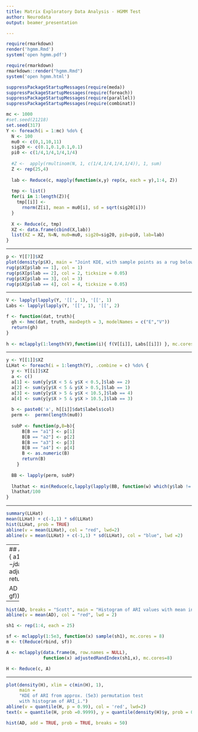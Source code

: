 ```yaml
---
title: Matrix Exploratory Data Analysis - HGMM Test
author: Neurodata
output: beamer_presentation

---
```


```r
require(rmarkdown)
render('hgmm.Rmd')
system('open hgmm.pdf')
```

```r
require(rmarkdown)
rmarkdown::render("hgmm.Rmd")
system('open hgmm.html')
```

```r
suppressPackageStartupMessages(require(meda))
suppressPackageStartupMessages(require(foreach))
suppressPackageStartupMessages(require(parallel))
suppressPackageStartupMessages(require(combinat))
```


```r
mc <- 1000
#set.seed(21218)
set.seed(317)
Y <- foreach(i = 1:mc) %do% {
  N <- 100
  mu0 <- c(0,1,10,11)
  sig20 <- c(0.1,0.1,0.1,0.1)
  pi0 <- c(1/4,1/4,1/4,1/4)
  
  #Z <-  apply(rmultinom(N, 1, c(1/4,1/4,1/4,1/4)), 1, sum)
  Z <- rep(25,4)
  
  lab <- Reduce(c, mapply(function(x,y) rep(x, each = y),1:4, Z)) 
  
  tmp <- list()
  for(i in 1:length(Z)){
    tmp[[i]] <- 
      rnorm(Z[i], mean = mu0[i], sd = sqrt(sig20[i]))
  }
  
  X <- Reduce(c, tmp)
  XZ <- data.frame(cbind(X,lab))
  list(XZ = XZ, N=N, mu0=mu0, sig20=sig20, pi0=pi0, lab=lab)
}
```

----

```r
p <- Y[[7]]$XZ
plot(density(p$X), main = "Joint KDE, with sample points as a rug below,\n colored by class label.")
rug(p$X[p$lab == 1], col = 1)
rug(p$X[p$lab == 2], col = 2, ticksize = 0.05)
rug(p$X[p$lab == 3], col = 3)
rug(p$X[p$lab == 4], col = 4, ticksize = 0.05)
```


----

```r
V <- lapply(lapply(Y, '[[', 1), '[[', 1)
Labs <- lapply(lapply(Y, '[[', 1), '[[', 2)

f <- function(dat, truth){ 
  gh <- hmc(dat, truth, maxDepth = 3, modelNames = c("E","V"))
  return(gh)
}
      
h <- mclapply(1:length(V),function(i){ f(V[[i]], Labs[[i]]) }, mc.cores=6)
```

----

```r
y <- Y[[1]]$XZ
LLHat <- foreach(i = 1:length(Y), .combine = c) %do% {
  y <- Y[[i]]$XZ
  a <- c()
  a[1] <- sum(y[y$X < 5 & y$X < 0.5,]$lab == 2)
  a[2] <- sum(y[y$X < 5 & y$X > 0.5,]$lab == 1)
  a[3] <- sum(y[y$X > 5 & y$X < 10.5,]$lab == 4)
  a[4] <- sum(y[y$X > 5 & y$X > 10.5,]$lab == 3)
  
  b <- paste0('a', h[[i]]$dat$labels$col)
  perm <-  permn(length(mu0))
  
  subP <- function(p,B=b){
      B[B == "a1"] <- p[1]
      B[B == "a2"] <- p[2]
      B[B == "a3"] <- p[3]
      B[B == "a4"] <- p[4]
      B <- as.numeric(B)
      return(B)
    }
  
  BB <- lapply(perm, subP)
  
  lhathat <- min(Reduce(c,lapply(lapply(BB, function(w) which(y$lab != w)), length)))
  lhathat/100
}
```


---- 

```r
summary(LLHat)
mean(LLHat) + c(-1,1) * sd(LLHat)
hist(LLHat, prob = TRUE)
abline(v = mean(LLHat), col = "red", lwd=2)
abline(v = mean(LLHat) + c(-1,1) * sd(LLHat), col = "blue", lwd =2)
```
----
## ARI
```r
gf <- function(j){
  a1 <- j$truth
  a2 <- j$dat$labels$col
  ad <- adjustedRandIndex(a1,a2)
  return(ad)
}

AD <- Reduce(c, lapply(h, gf))
```
----

```r
hist(AD, breaks = "Scott", main = "Histogram of ARI values with mean in red", prob = TRUE)
abline(v = mean(AD), col = "red", lwd = 2)
```


```r
sh1 <- rep(1:4, each = 25)

sf <- mclapply(1:5e3, function(x) sample(sh1), mc.cores = 8)
m <- t(Reduce(rbind, sf))

A <- mclapply(data.frame(m, row.names = NULL), 
              function(x) adjustedRandIndex(sh1,x), mc.cores=8)

H <- Reduce(c, A)
```

----


```r
plot(density(H), xlim = c(min(H), 1),
     main = 
     "KDE of ARI from approx. (5e3) permutation test
     with histogram of ARI_i.")
abline(v = quantile(H, p = 0.99), col = 'red', lwd=2)
text(x = quantile(H, prob =0.9999), y = quantile(density(H)$y, prob = 0.85), labels = "<- 99th percentile", col = 'red', pos = 4)

hist(AD, add = TRUE, prob = TRUE, breaks = 50)
```







